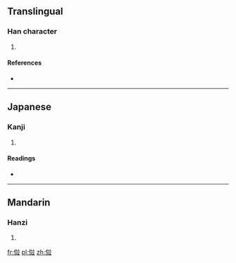 ==Translingual==

===Han character===
{{Han char|rn=9|rad=人|as=10|sn=12|four=|canj=人卜廿廿 (OYTT)}}

# {{defn|Han|sort=人10}}

====References====
* {{Han ref|kx=0114.051|dkj=00983|dj=0242.070|hdz=10205.050|uh=50A1|ud=20641}}

----

==Japanese==

===Kanji===
{{ja-kanji|grade=|rs=人10}}

# {{defn|Japanese|sort=人10}}

====Readings====
* {{ja-readings|on=[[へい]] (hei)|kun=[[なみ]] (nami), [[ならべる]] (naraberu), [[ならぶ]] (narabu), [[ならびに]] (narabini)}}

----

==Mandarin==

===Hanzi===
{{cmn-hanzi|pin=[[bìng]] ([[bing4]])|wg=ping<sup>4</sup>}}

# {{defn|Mandarin|sort=人10}}

[[fr:傡]]
[[pl:傡]]
[[zh:傡]]